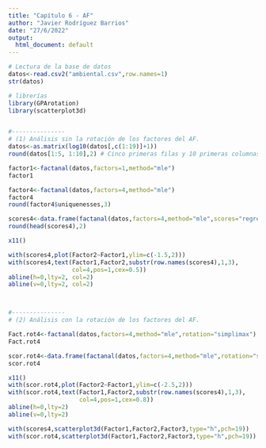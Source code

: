 ---
title: "Capítulo 6 - AF"
author: "Javier Rodríguez Barrios"
date: "27/6/2022"
output:
  html_document: default
---

```{r, message= FALSE, warning= FALSE}
# Lectura de la base de datos 
datos<-read.csv2("ambiental.csv",row.names=1)
str(datos)

# librerías
library(GPArotation)
library(scatterplot3d)


#---------------
# (1) Análisis sin la rotación de los factores del AF.
datos<-as.matrix(log10(datos[,c(1:19)]+1))
round(datos[1:5, 1:10],2) # Cinco primeras filas y 10 primeras columnas

factor1<-factanal(datos,factors=1,method="mle")
factor1

factor4<-factanal(datos,factors=4,method="mle")
factor4
round(factor4$uniquenesses,3)

scores4<-data.frame(factanal(datos,factors=4,method="mle",scores="regression")$scores)
round(head(scores4),2)

x11()

with(scores4,plot(Factor2~Factor1,ylim=c(-1.5,2)))
with(scores4,text(Factor1,Factor2,substr(row.names(scores4),1,3),
                  col=4,pos=1,cex=0.5))
abline(h=0,lty=2, col=2)
abline(v=0,lty=2, col=2)



#---------------
# (2) Análisis con la rotación de los factores del AF.

Fact.rot4<-factanal(datos,factors=4,method="mle",rotation="simplimax")
Fact.rot4

scor.rot4<-data.frame(factanal(datos,factors=4,method="mle",rotation="simplimax",scores="regression")$scores)
scor.rot4

x11()
with(scor.rot4,plot(Factor2~Factor1,ylim=c(-2.5,2)))
with(scor.rot4,text(Factor1,Factor2,substr(row.names(scores4),1,3),
                    col=4,pos=1,cex=0.8))
abline(h=0,lty=2)
abline(v=0,lty=2)

with(scores4,scatterplot3d(Factor1,Factor2,Factor3,type="h",pch=19))
with(scor.rot4,scatterplot3d(Factor1,Factor2,Factor3,type="h",pch=19))

```

